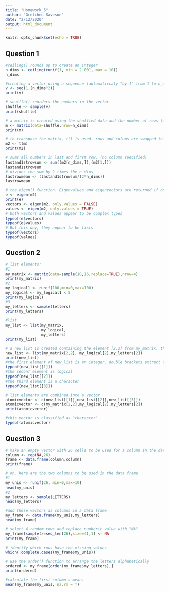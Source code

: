 ```yaml
---
title: "Homework_5"
author: "Gretchen Saveson"
date: "2/12/2020"
output: html_document
---
```


```r
knitr::opts_chunk$set(echo = TRUE)
```

## Question 1
```r
#ceiling() rounds up to create an integer
n_dims <- ceiling(runif(1, min = 2.001, max = 10))
n_dims

#creating a vector using a sequence (automaticcaly "by 1" from 1 to n_dims^2.
v <- seq(1,(n_dims^2))
print(v)

# shuffle() reorders the numbers in the vector
shuffle <- sample(v)
print(shuffle)

# a matrix is created using the shuffled data and the number of rows (and by default number of columns) is equal to the n_dims. 
m <- matrix(data=shuffle,nrow=n_dims)
print(m)

# to transpose the matrix, t() is used. rows and colums are swapped in the result. 
m2 <- t(m)
print(m2)

# sums all numbers in last and first row. (no column specified)
lastand1strowsum <- sum((m2[n_dims,]),(m2[1,]))
lastand1strowsum
# divides the sum by 2 times the n_dims
lastrowmean <- (lastand1strowsum/(2*n_dims))
lastrowmean

# the eigen() function. Eigenvalues and eigenvectors are returned if only.values = FALSE, only eigeneigenvalues returned if TRUE. 
e <- eigen(m2)
print(e)
vectors <- eigen(m2, only.values = FALSE)
values <- eigen(m2, only.values = TRUE)
# both vectors and values appear to be complex types
typeof(e$vectors)
typeof(e$values)
# But this way, they appear to be lists
typeof(vectors)
typeof(values)

```

## Question 2

```r
# list elements:
#1
my_matrix <- matrix(data=sample(10,16,replace=TRUE),nrow=4)
print(my_matrix)
#2
my_logical1 <- runif(100,min=0,max=100)
my_logical <- my_logical1 < 5
print(my_logical)
#3
my_letters <- sample(letters)
print(my_letters)

#list
my_list <- list(my_matrix,
                my_logical,
                my_letters)
print(my_list)

# a new list is created containing the element [2,2] from my_matrix, the second element of the logical vector, and the second element of the letters vector. 
new_list <- list(my_matrix[2,2], my_logical[2],my_letters[2])
print(new_list)
#the first element of new_list is an integer. double brackets extract from original source, otherwise "list" is returned with single brackets.
typeof(new_list[[1]])
#the seconf element is logical
typeof(new_list[[2]])
#the third element is a character
typeof(new_list[[3]])

# list elements are combined into a vector
atomicvector <- c(new_list[[1]],new_list[[2]],new_list[[3]])
atomicvector <- c(my_matrix[2,2],my_logical[2],my_letters[2])
print(atomicvector)

#this vector is classified as "character"
typeof(atomicvector)


```
## Question 3

```r
# make an empty vector with 26 cells to be used for a column in the data frame.
column <- rep(NA,26)
frame <- data.frame(column,column)
print(frame)

# oh. here are the two columns to be used in the data frame
#1
my_unis <- runif(26, min=0,max=10)
head(my_unis)
#2
my_letters <- sample(LETTERS)
head(my_letters)

#add these vectors as columns in a data frame
my_frame <- data.frame(my_unis,my_letters)
head(my_frame)

# select 4 random rows and replace numberic value with "NA"
my_frame[sample(x=seq_len(26),size=4),1] <- NA
print(my_frame)

# identify which rows have the missing values
which(!complete.cases(my_frame$my_unis))

# use the order() function to arrange the letters alphabetically
ordered <- my_frame[order(my_frame$my_letters),]
print(ordered)

#calculate the first column's mean.
mean(my_frame$my_unis, na.rm = T)



```




